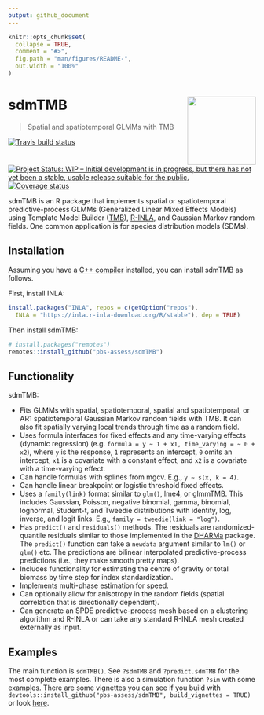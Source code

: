 ```yaml
---
output: github_document
---
```


<!-- README.md is generated from README.Rmd. Please edit that file -->

```r
knitr::opts_chunk$set(
  collapse = TRUE,
  comment = "#>",
  fig.path = "man/figures/README-",
  out.width = "100%"
)
```

# sdmTMB <a href='https://github.com/pbs-assess/sdmTMB'><img src='man/figures/logo-sdmTMB.png' align="right" height="139" /></a>

> Spatial and spatiotemporal GLMMs with TMB

[![Travis build status](https://travis-ci.org/pbs-assess/sdmTMB.svg?branch=master)](https://travis-ci.org/pbs-assess/sdmTMB)
[![Project Status: WIP – Initial development is in progress, but there has not yet been a stable, usable release suitable for the public.](https://www.repostatus.org/badges/latest/wip.svg)](https://www.repostatus.org/#wip)
[![Coverage
status](https://codecov.io/gh/pbs-assess/sdmTMB/branch/master/graph/badge.svg)](https://codecov.io/github/pbs-assess/sdmTMB?branch=master)

sdmTMB is an R package that implements spatial or spatiotemporal predictive-process GLMMs (Generalized Linear Mixed Effects Models) using Template Model Builder ([TMB](https://github.com/kaskr/adcomp)), [R-INLA](http://www.r-inla.org/), and Gaussian Markov random fields. One common application is for species distribution models (SDMs).
    
## Installation

Assuming you have a [C++ compiler](https://support.rstudio.com/hc/en-us/articles/200486498-Package-Development-Prerequisites) installed, you can install sdmTMB as follows.

First, install INLA:

```r
install.packages("INLA", repos = c(getOption("repos"), 
  INLA = "https://inla.r-inla-download.org/R/stable"), dep = TRUE)
```

Then install sdmTMB:

```r
# install.packages("remotes")
remotes::install_github("pbs-assess/sdmTMB")
```

## Functionality

sdmTMB:

- Fits GLMMs with spatial, spatiotemporal, spatial and spatiotemporal, or AR1 spatiotemporal Gaussian Markov random fields with TMB. It can also fit spatially varying local trends through time as a random field.
- Uses formula interfaces for fixed effects and any time-varying effects (dynamic regression) (e.g. `formula = y ~ 1 + x1, time_varying = ~ 0 + x2`), where `y` is the response, `1` represents an intercept, `0` omits an intercept, `x1` is a covariate with a constant effect, and `x2` is a covariate with a time-varying effect.
- Can handle formulas with splines from mgcv. E.g., `y ~ s(x, k = 4)`.
- Can handle linear breakpoint or logistic threshold fixed effects.
- Uses a `family(link)` format similar to `glm()`, lme4, or glmmTMB. This includes Gaussian, Poisson, negative binomial, gamma, binomial, lognormal, Student-t, and Tweedie distributions with identity, log, inverse, and logit links. E.g., `family = tweedie(link = "log")`.
- Has `predict()` and `residuals()` methods. The residuals are randomized-quantile residuals similar to those implemented in the [DHARMa](https://cran.r-project.org/package=DHARMa) package. The `predict()` function can take a `newdata` argument similar to `lm()` or `glm()` etc. The predictions are bilinear interpolated predictive-process predictions (i.e., they make smooth pretty maps).
- Includes functionality for estimating the centre of gravity or total biomass by time step for index standardization.
- Implements multi-phase estimation for speed.
- Can optionally allow for anisotropy in the random fields (spatial correlation that is directionally dependent).
- Can generate an SPDE predictive-process mesh based on a clustering algorithm and R-INLA or can take any standard R-INLA mesh created externally as input.

## Examples

The main function is `sdmTMB()`. See `?sdmTMB` and `?predict.sdmTMB` for the most complete examples. There is also a simulation function `?sim` with some examples. There are some vignettes you can see if you build with `devtools::install_github("pbs-assess/sdmTMB", build_vignettes = TRUE)` or look [here](https://github.com/pbs-assess/sdmTMB/tree/master/vignettes).
